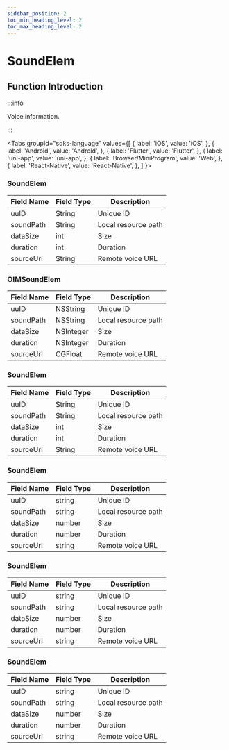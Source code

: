 ```yaml
---
sidebar_position: 2
toc_min_heading_level: 2
toc_max_heading_level: 2
---
```


# SoundElem

## Function Introduction

:::info

Voice information.

:::

<Tabs
groupId="sdks-language"
values={[
{ label: 'iOS', value: 'iOS', },
{ label: 'Android', value: 'Android', },
{ label: 'Flutter', value: 'Flutter', },
{ label: 'uni-app', value: 'uni-app', },
{ label: 'Browser/MiniProgram', value: 'Web', },
{ label: 'React-Native', value: 'React-Native', },
]
}>

<TabItem value="Flutter">

### SoundElem

| Field Name | Field Type | Description      |
| ---------- | ---------- | ---------------- |
| uuID       | String     | Unique ID        |
| soundPath  | String     | Local resource path |
| dataSize   | int        | Size             |
| duration   | int        | Duration         |
| sourceUrl  | String     | Remote voice URL     |

</TabItem>

<TabItem value="iOS">

### OIMSoundElem

| Field Name | Field Type | Description      |
| ---------- | ---------- | ---------------- |
| uuID       | NSString   | Unique ID        |
| soundPath  | NSString   | Local resource path |
| dataSize   | NSInteger  | Size             |
| duration   | NSInteger  | Duration         |
| sourceUrl  | CGFloat    | Remote voice URL     |

</TabItem>

<TabItem value="Android">

### SoundElem

| Field Name | Field Type | Description      |
| ---------- | ---------- | ---------------- |
| uuID       | String     | Unique ID        |
| soundPath  | String     | Local resource path |
| dataSize   | int        | Size             |
| duration   | int        | Duration         |
| sourceUrl  | String     | Remote voice URL     |

</TabItem>

<TabItem value="Web">

### SoundElem

| Field Name | Field Type | Description      |
| ---------- | ---------- | ---------------- |
| uuID       | string     | Unique ID        |
| soundPath  | string     | Local resource path |
| dataSize   | number     | Size             |
| duration   | number     | Duration         |
| sourceUrl  | string     | Remote voice URL     |

</TabItem>

<TabItem value="uni-app">

### SoundElem

| Field Name | Field Type | Description      |
| ---------- | ---------- | ---------------- |
| uuID       | string     | Unique ID        |
| soundPath  | string     | Local resource path |
| dataSize   | number     | Size             |
| duration   | number     | Duration         |
| sourceUrl  | string     | Remote voice URL     |

</TabItem>

<TabItem value="React-Native">

### SoundElem

| Field Name | Field Type | Description      |
| ---------- | ---------- | ---------------- |
| uuID       | string     | Unique ID        |
| soundPath  | string     | Local resource path |
| dataSize   | number     | Size             |
| duration   | number     | Duration         |
| sourceUrl  | string     | Remote voice URL     |

</TabItem>

</Tabs>